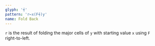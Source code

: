 ```yaml
---
glyph: '⍅'
pattern: 'r←x(F⍅)y'
name: Fold Back
---
```


`r` is the result of folding the major cells of `y` with starting value `x` using `F` right-to-left.